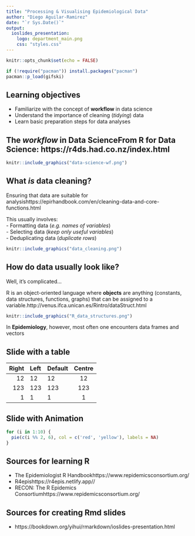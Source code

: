 ```yaml
---
title: "Processing & Visualising Epidemiological Data"
author: "Diego Aguilar-Ramirez"
date: "`r Sys.Date()`"
output: 
  ioslides_presentation:
    logo: department_main.png
    css: "styles.css"
---
```


```r
knitr::opts_chunk$set(echo = FALSE)
```
<!-- 
This is part of setup for footer and footnotes 
Scripts were extracted from: https://riptutorial.com/r/example/13950/adding-a-footer-to-an-ioslides-presentation
and: https://stackoverflow.com/questions/42690955/how-to-insert-footnotes-in-ioslides-presentations-using-rmarkdown
and: https://www.w3schools.com/cssref/pr_text_text-align.ASP

RMarkdown 2.0 cheatsheet here file:///C:/Users/diegoa/Downloads/rmarkdown-2.0.pdf
-->
<script src="https://ajax.googleapis.com/ajax/libs/jquery/1.12.2/jquery.min.js"></script>

<script>
    $(document).ready(function() {
      $('slide:not(.title-slide, .backdrop, .segue)').append('<footer label=\"Processing & Visualising Epidemiological Data\"></footer>');    
    })
</script>

<script>
$(document).ready(function() {
  $('slide:not(.backdrop):not(.title-slide)').append('<div class=\"footnotes\">');

  $('footnote').each(function(index) {
    var text  = $(this).html();
    var fnNum = (index+1).toString();
    $(this).html(fnNum.sup());

    var footnote   = fnNum + '. ' + text + '<br/>';
    var oldContent = $(this).parents('slide').children('div.footnotes').html();
    var newContent = oldContent + footnote;
    $(this).parents('slide').children('div.footnotes').html(newContent);
  });
});
</script>

<style>
  footer:after {
    content: attr(label);
    font-size: 10pt;
    position: absolute;
    bottom: 20px;
    left: 40%;
    line-height: 1.9;
  }
</style>

<style>
div.footnotes {
  position: absolute;
  bottom: 0;
  margin-bottom: 80px;
  width: 80%;
  font-size: 10pt;
}
</style>

```r
if (!require("pacman")) install.packages("pacman")
pacman::p_load(gifski)
```

## Learning objectives {.build}
- Familiarize with the concept of **workflow** in data science
- Understand the importance of cleaning (*tidying*) data
- Learn basic preparation steps for data analyses

## The *workflow* in Data Science<footnote>From R for Data Science: https://r4ds.had.co.nz/index.html</footnote>

```r
knitr::include_graphics("data-science-wf.png")
```

## What *is* data cleaning?
Ensuring that data are suitable for analysis<footnote>https://epirhandbook.com/en/cleaning-data-and-core-functions.html</footnote>  

This usually involves:  
  - Formatting data (*e.g. names of variables*)  
  - Selecting data  (*keep only useful variables*)  
  - Deduplicating data (*duplicate rows*)
  
```r
knitr::include_graphics("data_cleaning.png")
```

## How do data usually look like?
Well, it's complicated...  

R is an object-oriented language where **objects** are anything
(constants, data structures, functions, graphs) that can be assigned
to a variable.<footnote>http://venus.ifca.unican.es/Rintro/dataStruct.html</footnote>  
```r
knitr::include_graphics("R_data_structures.png")
```
In **Epidemiology**, however, most often one encounters data frames and vectors

## Slide with a table
|Right|Left|Default|Centre|
|----:|:---|-------|:----:|
|12|12|12|12|
|123|123|123|123|
|1|1|1|1|

## Slide with Animation
```r
for (i in 1:10) {
  pie(c(i %% 2, 6), col = c('red', 'yellow'), labels = NA)
}

```

## Sources for learning R
- The Epidemiologist R Handbook<footnote>https://www.repidemicsconsortium.org/</footnote>
- R4epis<footnote>https://r4epis.netlify.app//</footnote>
- RECON: The R Epidemics Consortium<footnote>https://www.repidemicsconsortium.org/</footnote>

## Sources for creating Rmd slides

- https://bookdown.org/yihui/rmarkdown/ioslides-presentation.html


